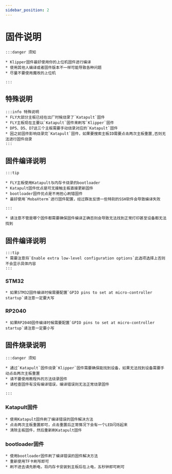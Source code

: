 ```yaml
---
sidebar_position: 2
---
```




# 固件说明

    :::danger 须知

    * Klipper固件最好使用你的上位机固件进行编译
    * 使用其他人编译或者固件版本不一样可能导致各种问题
    * 尽量不要使用魔改的上位机

    :::

## 特殊说明

    :::info 特殊说明
    * FLY大部分主板已经在出厂时候烧录了`Katapult`固件
    * FLY主板现在主要以`Katapult`固件来刷写`Klipper`固件
    * DP5、D5、D7这三个主板需要手动烧录对应的`Katapult`固件
    * 因之前固件影响烧录完`Katapult`固件，如果要搜索主板ID需要点击两次主板重置,否则无法进行固件烧录
    :::

## 固件编译说明

    :::tip

    * FLY主板使用Katapult与内存卡烧录的bootloader
    * Katapult固件优点是可无接触主板直接更新固件
    * bootloader固件优点是不用担心刷错固件
    * 最好使用`MobaXterm`进行固件配置，经过群友反馈一些特别的SSH软件会导致编译失败
    
    :::

    * 请注意不管是哪个固件都需要确保固件编译正确否则会导致无法找到正常打印甚至设备都无法找到

## 固件编译说明

    :::tip
    * 需要注意将`Enable extra low-level configuration options`此选项选择上否则不会显示具体内容
    :::

### STM32

    * 如果STM32固件编译时候需要配置`GPIO pins to set at micro-controller startup`请注意一定要大写

### RP2040

    * 如果RP2040固件编译时候需要配置`GPIO pins to set at micro-controller startup`请注意一定要小写

## 固件烧录说明

    :::danger 须知

    * 通过`Katapult`固件烧录`Klipper`固件需要确保能找到设备，如果无法找到设备需要手动点击两次主板重置
    * 请不要使用教程外的方法烧录固件
    * 请检查固件有没有编译错误，编译错误则无法正常烧录固件

    :::

### Katapult固件

    * 使用Katapult固件刷了编译错误的固件解决方法
    * 点击两次主板重置即可，点击重置后正常情况下会有一个LED闪烁起来
    * 清除主板固件，然后重新刷Katapult固件

### bootloader固件

    * 使用bootloader固件刷了编译错误的固件解决方法
    * 重新使用TF卡刷写即可
    * 刷不进去请先断电，将内存卡安装到主板后在上电，五秒钟即可刷可
